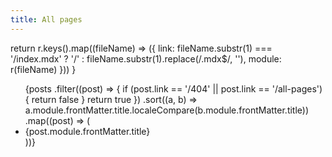 ```yaml
---
title: All pages
---
```



  return r.keys().map((fileName) => ({
    link: fileName.substr(1) === '/index.mdx' ? '/' : fileName.substr(1).replace(/\.mdx$/, ''),
    module: r(fileName)
  }))
}


<ul>
  {posts
    .filter((post) => {
      if (post.link == '/404' || post.link == '/all-pages') {
        return false
      }
      return true
    })
    .sort((a, b) => a.module.frontMatter.title.localeCompare(b.module.frontMatter.title))
    .map((post) => (
      <li>
        <Link href={post.link}>{post.module.frontMatter.title}</Link>
      </li>
    ))}
</ul>

